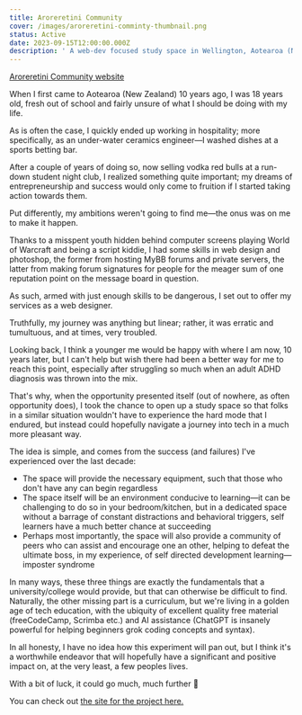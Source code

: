 ```yaml
---
title: Aroreretini Community
cover: /images/aroreretini-comminty-thumbnail.png
status: Active
date: 2023-09-15T12:00:00.000Z
description: ' A web-dev focused study space in Wellington, Aotearoa (New Zealand), community-run & non-profit, with a focus on being neurodivergent friendly.'
---
```


[Aroreretini Community website](https://aroreretini.community/)

When I first came to Aotearoa (New Zealand) 10 years ago, I was 18 years old, fresh out of school and fairly unsure of what I should be doing with my life.

As is often the case, I quickly ended up working in hospitality; more specifically, as an under-water ceramics engineer—I washed dishes at a sports betting bar.

After a couple of years of doing so, now selling vodka red bulls at a run-down student night club, I realized something quite important; my dreams of entrepreneurship and success would only come to fruition if I started taking action towards them.

Put differently, my ambitions weren't going to find me—the onus was on me to make it happen.

Thanks to a misspent youth hidden behind computer screens playing World of Warcraft and being a script kiddie, I had some skills in web design and photoshop, the former from hosting MyBB forums and private servers, the latter from making forum signatures for people for the meager sum of one reputation point on the message board in question.

As such, armed with just enough skills to be dangerous, I set out to offer my services as a web designer.

Truthfully, my journey was anything but linear; rather, it was erratic and tumultuous, and at times, very troubled.

Looking back, I think a younger me would be happy with where I am now, 10 years later, but I can't help but wish there had been a better way for me to reach this point, especially after struggling so much when an adult ADHD diagnosis was thrown into the mix.

That's why, when the opportunity presented itself (out of nowhere, as often opportunity does), I took the chance to open up a study space so that folks in a similar situation wouldn't have to experience the hard mode that I endured, but instead could hopefully navigate a journey into tech in a much more pleasant way.

The idea is simple, and comes from the success (and failures) I've experienced over the last decade:

* The space will provide the necessary equipment, such that those who don't have any can begin regardless
* The space itself will be an environment conducive to learning—it can be challenging to do so in your bedroom/kitchen, but in a dedicated space without a barrage of constant distractions and behavioral triggers, self learners have a much better chance at succeeding
* Perhaps most importantly, the space will also provide a community of peers who can assist and encourage one an other, helping to defeat the ultimate boss, in my experience, of self directed development learning—imposter syndrome

In many ways, these three things are exactly the fundamentals that a university/college would provide, but that can otherwise be difficult to find. Naturally, the other missing part is a curriculum, but we're living in a golden age of tech education, with the ubiquity of excellent quality free material (freeCodeCamp, Scrimba etc.) and AI assistance (ChatGPT is insanely powerful for helping beginners grok coding concepts and syntax).

In all honesty, I have no idea how this experiment will pan out, but I think it's a worthwhile endeavor that will hopefully have a significant and positive impact on, at the very least, a few peoples lives.

With a bit of luck, it could go much, much further 🤞

You can check out [the site for the project here.](https://aroreretini.community/)
